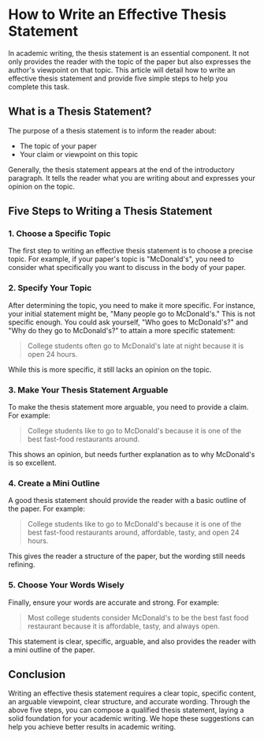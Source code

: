 # How to Write an Effective Thesis Statement

In academic writing, the thesis statement is an essential component. It not only provides the reader with the topic of the paper but also expresses the author's viewpoint on that topic. This article will detail how to write an effective thesis statement and provide five simple steps to help you complete this task.

## What is a Thesis Statement?

The purpose of a thesis statement is to inform the reader about:

- The topic of your paper
- Your claim or viewpoint on this topic

Generally, the thesis statement appears at the end of the introductory paragraph. It tells the reader what you are writing about and expresses your opinion on the topic.

## Five Steps to Writing a Thesis Statement

### 1. Choose a Specific Topic

The first step to writing an effective thesis statement is to choose a precise topic. For example, if your paper's topic is "McDonald's", you need to consider what specifically you want to discuss in the body of your paper.

### 2. Specify Your Topic

After determining the topic, you need to make it more specific. For instance, your initial statement might be, "Many people go to McDonald's." This is not specific enough. You could ask yourself, "Who goes to McDonald's?" and "Why do they go to McDonald's?" to attain a more specific statement:

> College students often go to McDonald's late at night because it is open 24 hours.

While this is more specific, it still lacks an opinion on the topic.

### 3. Make Your Thesis Statement Arguable

To make the thesis statement more arguable, you need to provide a claim. For example:

> College students like to go to McDonald's because it is one of the best fast-food restaurants around.

This shows an opinion, but needs further explanation as to why McDonald's is so excellent.

### 4. Create a Mini Outline

A good thesis statement should provide the reader with a basic outline of the paper. For example:

> College students like to go to McDonald's because it is one of the best fast-food restaurants around, affordable, tasty, and open 24 hours.

This gives the reader a structure of the paper, but the wording still needs refining.

### 5. Choose Your Words Wisely

Finally, ensure your words are accurate and strong. For example:

> Most college students consider McDonald's to be the best fast food restaurant because it is affordable, tasty, and always open.

This statement is clear, specific, arguable, and also provides the reader with a mini outline of the paper.

## Conclusion

Writing an effective thesis statement requires a clear topic, specific content, an arguable viewpoint, clear structure, and accurate wording. Through the above five steps, you can compose a qualified thesis statement, laying a solid foundation for your academic writing. We hope these suggestions can help you achieve better results in academic writing.

